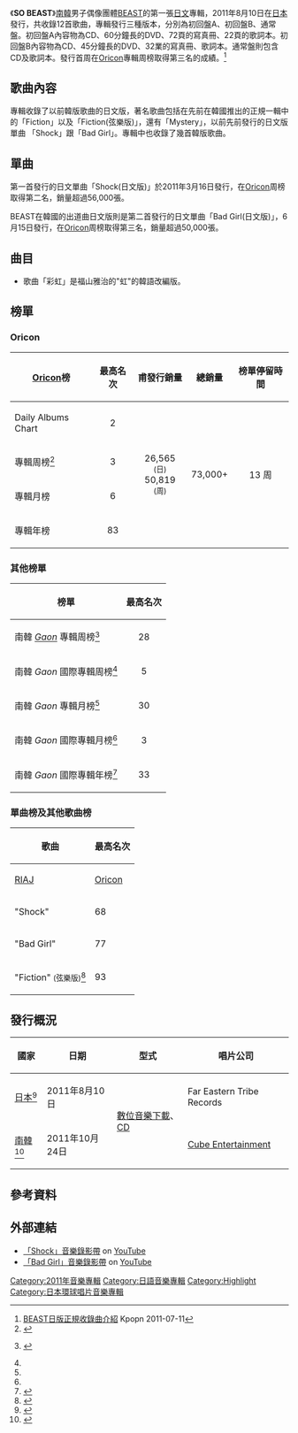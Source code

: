 {{Infobox album
| Name        = SO BEAST
| Type        = 錄音室專輯
| Artist      = [[BEAST|BEAST]]
| Cover       = BEAST SO BEAST.jpg
| Border      = yes
| Caption     = 通常盤封面
| Released    = 2011年8月10日
| Recorded    = 2010年－2011年 
| Genre       = [[日語流行音樂|日語流行音樂]]
| Length      = 44:11
| Label       = [[環球唱片|Far Eastern Tribe]]
| Language    = [[日語|日語]] / [[韓語|韓語]]
| Producer    = 
| Last album  = [[Fiction_and_Fact|Fiction and Fact]]<br>（2011年）
| This album  = '''SO BEAST'''<br>（2011年）
| Next album  = [[Midnight_Sun|Midnight Sun]]<br>（2012年）
| Misc        = 
{{Singles
| Name           = SO BEAST
| Type           = 錄音室專輯
| Single 1       = Shock(日版)
| Single 1 date  = 2011年3月16日
| Single 2       = Bad Girl(日版)
| Single 2 date  = 2011年6月15日
}}
}}
《'''SO BEAST'''》[[南韓|南韓]]男子偶像團體[[BEAST|BEAST]]的第一張[[日文|日文]]專輯，2011年8月10日在[[日本|日本]]發行，共收錄12首歌曲，專輯發行三種版本，分別為初回盤A、初回盤B、通常盤。初回盤A內容物為CD、60分鐘長的DVD、72頁的寫真冊、22頁的歌詞本。初回盤B內容物為CD、45分鐘長的DVD、32業的寫真冊、歌詞本。通常盤則包含CD及歌詞本。發行首周在[[Oricon|Oricon]]專輯周榜取得第三名的成績。<ref>[http://kpopn.com/2011/07/11/73257/ BEAST日版正規收錄曲介紹] {{Wayback|url=http://kpopn.com/2011/07/11/73257/ |date=20131203022250 }}Kpopn 2011-07-11{{zh-tw}}</ref>

==歌曲內容==
專輯收錄了以前韓版歌曲的日文版，著名歌曲包括在先前在韓國推出的正規一輯中的「Fiction」以及「Fiction(弦樂版)」，還有「Mystery」，以前先前發行的日文版單曲 「Shock」跟「Bad Girl」。專輯中也收錄了幾首韓版歌曲。

==單曲==
第一首發行的日文單曲「Shock(日文版)」於2011年3月16日發行，在[[Oricon|Oricon]]周榜取得第二名，銷量超過56,000張。

BEAST在韓國的出道曲日文版則是第二首發行的日文單曲「Bad Girl(日文版)」，6月15日發行，在[[Oricon|Oricon]]周榜取得第三名，銷量超過50,000張。

==曲目==
{{tracklist
| collapsed       = no
| headline        = 專輯曲目<ref  name=Tracklist>{{cite web | url=http://www.beast-beauty.com/discography/album.asp | publisher=Far Eastern Tribe/Playcube | title=So Beast - Tracklist | language=Ja | date=2011-08 | accessdate=2013-12-02 | archive-date=2013-12-03 | archive-url=https://web.archive.org/web/20131203042935/http://www.beast-beauty.com/discography/album.asp | dead-url=no }}</ref>
| extra_column    = 
| total_length    = 44:11
| all_writing     = 
| all_lyrics      = 
| all_music       =
| title1          = Fiction
| note1           = 日文版
| writer1         = 
| lyrics1         = 新沙洞老虎、崔奎成（{{lang|ko|최규성}}）、龍俊亨、Rina Moon <small>(日文歌詞)</small>
| music1          = 
| extra1          = 
| length1         = 3:56
| title2          = Bad Girl
| note2           = 日文版
| writer2         = 
| lyrics2         = 新沙洞老虎、李相浩（{{lang|ko|이상호}}）、BEAST、Rina Moon <small>(日文歌詞)</small>
| music2          = 
| extra2          = 
| length2         = 3:14
| title3          = Shock
| note3           = 日文版
| writer3         = 
| lyrics3         = 新沙洞老虎、李相浩、Rina Moon <small>(日文歌詞)</small>
| music3          = 
| extra3          = 
| length3         = 3:48
| title4          = Mystery
| note4           = 日文版
| writer4         = 
| lyrics4         = 新沙洞老虎、李相浩、姜志源（{{lang|ko|강지원}}）、Rina Moon <small>(日文歌詞)</small>
| music4          = 
| extra4          = 
| length4         = 3:31
| title5          = Breath
| note5           = 숨/Soom
| writer5         = 
| lyrics5         = 新沙洞老虎、崔奎成、Rado,龍俊亨
| music5          = 
| extra5          = 
| length5         = 3:34
| title6          = Beautiful
| writer6         = 
| lyrics6         = 新沙洞老虎、李相浩、{{link-ko|金道勛|김도훈 (작곡가)}}（{{lang|ko|김도훈}}）
| music6          = 
| extra6          = 
| length6         = 3:38
| title7          = 下雨的日子裡
| note7           = 비가 오는 날엔/On Rainy Days
| writer7         = 
| lyrics7         = 崔奎成,龍俊亨
| music7          = 
| extra7          = 
| length7         = 3:47
| title8          = V.I.U (Very Important U)
| writer8         = 
| lyrics8         = 超級昌代（{{lang|ko|슈퍼창따이}}）
| music8          = 
| extra8          = 
| length8         = 3:09
| title9          = Virus
| writer9         = 
| lyrics9         = Lee Gil-Bum、Jwa Haeng-Suk、龍俊亨
| music9          = 
| extra9          = 
| length9         = 3:25
| title10         = You
| writer10        = 
| lyrics10        = 崔奎成、Rado、龍俊亨
| music10         = 
| extra10         = 
| length10        = 3:51
| title11         = Fiction
| note11          = 弦樂版) (日文版
| writer11        = 
| lyrics11        = 新沙洞老虎、崔奎成、龍俊亨、Rina Moon <small>(日文歌詞)</small>
| music11         = 
| extra11         = 
| length11        = 4:16
| title12         = Rainbow
| note12          = 무지개) (Bonus曲目
| writer12        = 
| lyrics12        = Lee Kyung-Nam、Kim Yi-Jin <small>(韓文歌詞)</small>, [[福山雅治|福山雅治]]
| music12         = 
| extra12         = 
| length12        = 4:07
}}

{{tracklist
| collapsed      = yes
| headline       = DVD - 初回盤A <small>(1st Showcase In Japan 2010.11.27 - The Legend of BEAST Vol.1 ~2010野獣伝説の幕開け~)</small><ref  name=Tracklist />
| extra_column   = 
| total_length   = 
| title1         = Shock
| note1          = 
| length1        = 
| title2         = Mystery
| length2        = 
| title3         = 握緊拳頭
| note3          = 주먹을 꽉 쥐고 / Clenching a Tight Fist
| length3        = 
| title4         = Bad Girl
| length4        = 
| title5         = Breath/Soom
| length5        = 
| title6         = Easy
| length6        = 
| title7         = Special
| length7        = 
| title8         = Oasis
| note8          = 
| length8        = 
| title9         = Beautiful
| length9        = 
| title10        = 紀錄片
| length10       = 
}}
{{tracklist
| collapsed      = yes
| headline       = DVD - 初回盤B<ref  name=Tracklist />
| extra_column   = 
| total_length   = 
| title1         = Shock
| note1          = 日版) ([[音樂錄影帶|音樂錄影帶]]
| length1        = 
| title2         = Bad Girl
| note2          = (日版) (音樂錄影帶)
| length2        = 
| title3         = 2011.5.13-15 HI-TOUCH Event Document
| note3          = 
| length3        = 
| title4         = Breath/Soom
| note4          = 舞蹈練習影片
| length4        = 
| title5         = Shock
| note5          = 舞蹈練習影片
| length5        = 
| title6         = The Fact / Fiction
| note6          = 舞蹈練習影片
| length6        = 
}}

*歌曲「彩虹」是福山雅治的"虹"的韓語改編版。

==榜單==

===Oricon===
{| class="wikitable" style="width:500px;"
|-

! style="text-align:center;"|[[Oricon|Oricon]]榜
! style="text-align:center;"|最高名次
! style="text-align:center;"|甫發行銷量
! style="text-align:center;"|總銷量
! style="text-align:center;"|榜單停留時間
|-
|align="left"|Daily Albums Chart
| style="text-align:center;"|2
| style="text-align:center;" rowspan="4"|26,565 <small>(日)</small><br> 50,819<small> (周)</small>
| style="text-align:center;" rowspan="4"|73,000+
| style="text-align:center;" rowspan="4"|13 周
|-
|align="left"|專輯周榜<ref name=oriconweekly>{{cite web | url=http://www.oricon.co.jp/rank/ja/w/2011-08-22/ | publisher=[[Oricon|Oricon]] | title=アルバム 週間ランキング-ORICON STYLE ランキング | language=Ja | date=2011-08-17 | accessdate=2013-12-02 | archive-date=2011-08-19 | archive-url=https://web.archive.org/web/20110819191330/http://www.oricon.co.jp/rank/ja/w/2011-08-22/ | dead-url=no }}</ref>
| style="text-align:center;"|3
|-
|align="left"|專輯月榜
| style="text-align:center;"|6
|-
|align="left"|專輯年榜
| style="text-align:center;"|83
|}

===其他榜單===
{| class="wikitable sortable"
!榜單
!最高名次
|-
|南韓 ''[[Gaon_Chart|Gaon]]'' 專輯周榜<ref name=gaon>{{Ko icon}} {{cite web|url=http://www.gaonchart.co.kr/main/section/search/list.gaon?Search_str=%EB%B9%84%EC%8A%A4%ED%8A%B8|title=Gaon Search - BEAST|format=|work=Gaon|accessdate=2011-11-10|archive-date=2012-06-15|archive-url=https://web.archive.org/web/20120615221703/http://www.gaonchart.co.kr/main/section/search/list.gaon?Search_str=%EB%B9%84%EC%8A%A4%ED%8A%B8|dead-url=no}}</ref>
|align="center"|28
|-
|南韓 ''Gaon'' 國際專輯周榜<ref name=gaon />
|align="center"|5
|-
|南韓 ''Gaon'' 專輯月榜<ref name=gaon />
|align="center"|30
|-
|南韓 ''Gaon'' 國際專輯月榜<ref name=gaon />
|align="center"|3
|-
|南韓 ''Gaon'' 國際專輯年榜<ref name=gaonyearly>{{ko icon}}{{cite web|url=http://www.gaonchart.co.kr/main/section/total/other.list.gaon|title=2011년 총 결산 앨범 차트|date=2011-02-24|work=|publisher=Gaon|accessdate=2012-02-24|language=|archive-url=https://web.archive.org/web/20141008084552/http://gaonchart.co.kr/chart/album.php?f_type=year&f_year=2011&f_month=3&f_week=&f_chart_kind_cd=T|archive-date=2014-10-08|dead-url=yes}}</ref>
|align="center"|33
|}

===單曲榜及其他歌曲榜===
{| class="wikitable" style="text-align:center;"
! rowspan="2" | 歌曲
! colspan="9" | 最高名次
|- style="font-size:smaller;"
! [[RIAJ_Digital_Track_Chart|RIAJ]]
! [[Oricon|Oricon]]
|-
| align="left" | "Shock"
| 68
| 2
|-
| align="left" | "Bad Girl"
| 77
| 3
|-
| align="left" | "Fiction" <small>(弦樂版)</small><ref>{{cite web|url=http://satsuki.musicdb.gr.jp/all_info/ranking_weekly/WeeklyRankingAction.do?term=2011s&weeklyCd=20110816&rankKbn=50|title=RIAJ Digital Track Chart: Chart issue August 26, 2011|date=|work=|publisher=[[Recording_Industry_Association_of_Japan|Recording Industry Association of Japan]]|accessdate=2011-08-31|language=Ja|deadurl=yes|archiveurl=https://web.archive.org/web/20141010043818/http://satsuki.musicdb.gr.jp/all_info/ranking_weekly/WeeklyRankingAction.do?term=2011s&weeklyCd=20110816&rankKbn=50|archivedate=2014-10-10}}</ref>
| 93
| -
|}


==發行概況==
{| class="wikitable plainrowheaders"
|-
! scope="col"| 國家 !! 日期 !! 型式 !! 唱片公司
|-
! scope="row"| [[日本|日本]]<ref name=release>{{cite web | url=http://www.oricon.co.jp/prof/artist/525095/products/music/927010/1/ | publisher=Oricon | title=ＳＯ　ＢＥＡＳＴ（初回限定盤Ａ） ＢＥＡＳＴのプロフィールならオリコン芸能人事典-ORICON STYLE | language=Ja | date=2011-07 | accessdate=2013-12-02 | archive-date=2013-10-27 | archive-url=https://web.archive.org/web/20131027003958/http://www.oricon.co.jp/prof/artist/525095/products/music/927010/1/ | dead-url=no }}</ref>
| 2011年8月10日
! scope="row" rowspan="2"| [[數位音樂下載|數位音樂下載]]、[[CD|CD]]
| Far Eastern Tribe Records
|-
! scope="row"| [[南韓|南韓]]<ref name=korearelease>{{cite web | url=http://www.soribada.com/#/Music/Album/?TID=JA0007010 | publisher=[[Soribada|Soribada]] | title=So Beast by Beast (비스트) on Soribada Korea | language=Ja | date=2011-10-24 | accessdate=2013-12-02 | archive-date=2013-03-14 | archive-url=https://www.webcitation.org/6F6wK5D9U?url=http://kpop.soribada.com/En/#/Music/Album/?TID=JA0007010 | dead-url=no }}</ref>
| 2011年10月24日
| [[Cube_Entertainment|Cube Entertainment]]
|}

==參考資料==
{{Reflist}}

==外部連結==
* [http://www.youtube.com/watch?v=iDKjdBus4xs 「Shock」音樂錄影帶]{{Wayback|url=http://www.youtube.com/watch?v=iDKjdBus4xs |date=20131029112913 }} on [[YouTube|YouTube]]
* [http://www.youtube.com/watch?v=5xe0JqSFF-o 「Bad Girl」音樂錄影帶]{{Wayback|url=http://www.youtube.com/watch?v=5xe0JqSFF-o |date=20131113065955 }} on [[YouTube|YouTube]]

{{BEAST}}
{{Cube Entertainment}}

[[Category:2011年音樂專輯|Category:2011年音樂專輯]]
[[Category:日語音樂專輯|Category:日語音樂專輯]]
[[Category:Highlight|Category:Highlight]]
[[Category:日本環球唱片音樂專輯|Category:日本環球唱片音樂專輯]]
